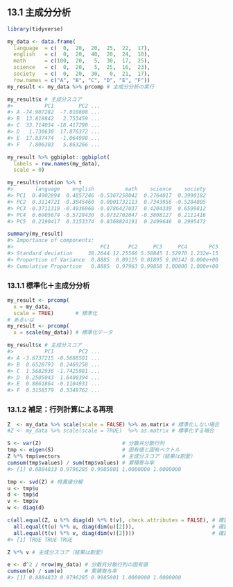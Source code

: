 ## 13.1 主成分分析

```r
library(tidyverse)

my_data <- data.frame(
  language  = c(  0,  20,  20,  25,  22,  17),
  english   = c(  0,  20,  40,  20,  24,  18),
  math      = c(100,  20,   5,  30,  17,  25),
  science   = c(  0,  20,   5,  25,  16,  23),
  society   = c(  0,  20,  30,   0,  21,  17),
  row.names = c("A", "B", "C", "D", "E", "F"))
my_result <- my_data %>% prcomp # 主成分分析の実行
```

```r
my_result$x # 主成分スコア
#>          PC1        PC2 ...
#> A -74.907282  -7.010808 ...
#> B  13.818842   2.753459 ...
#> C  33.714034 -18.417290 ...
#> D   1.730630  17.876372 ...
#> E  17.837474  -1.064998 ...
#> F   7.806303   5.863266 ...
```

```r
my_result %>% ggbiplot::ggbiplot(
  labels = row.names(my_data),
  scale = 0)
```

```r
my_result$rotation %>% t
#>       language    english          math    science    society
#> PC1  0.4902894  0.4857246 -0.5367258042  0.2764017  0.3990182
#> PC2  0.3114721 -0.3045460  0.0001732113  0.7343956 -0.5204805
#> PC3 -0.3711319 -0.4936968 -0.0786427037  0.4204339  0.6599812
#> PC4  0.6905674 -0.5728430  0.0732702047 -0.3808127  0.2111416
#> PC5  0.2190417  0.3153374  0.8368824191  0.2499646  0.2995472
```

```r
summary(my_result)
#> Importance of components:
#>                            PC1      PC2     PC3     PC4       PC5
#> Standard deviation     38.2644 12.25566 5.58845 1.52970 1.232e-15
#> Proportion of Variance  0.8885  0.09115 0.01895 0.00142 0.000e+00
#> Cumulative Proportion   0.8885  0.97963 0.99858 1.00000 1.000e+00
```

### 13.1.1 標準化＋主成分分析

```r
my_result <- prcomp(
  x = my_data,
  scale = TRUE)       # 標準化
# あるいは
my_result <- prcomp(
  x = scale(my_data)) # 標準化データ

my_result$x # 主成分スコア
#>          PC1        PC2 ...
#> A -3.6737215 -0.5688501 ...
#> B  0.6528793  0.2469258 ...
#> C  1.5682936 -1.7425981 ...
#> D  0.2505043  1.6400394 ...
#> E  0.8861864 -0.1104931 ...
#> F  0.3158579  0.5349762 ...
```

### 13.1.2 補足：行列計算による再現

```r
Z  <- my_data %>% scale(scale = FALSE) %>% as.matrix # 標準化しない場合
#Z <- my_data %>% scale(scale = TRUE)  %>% as.matrix # 標準化する場合

S <- var(Z)                          # 分散共分散行列
tmp <- eigen(S)                      # 固有値と固有ベクトル
Z %*% tmp$vectors                    # 主成分スコア（結果は割愛）
cumsum(tmp$values) / sum(tmp$values) # 累積寄与率
#> [1] 0.8884833 0.9796285 0.9985801 1.0000000 1.0000000
```

```r
tmp <- svd(Z) # 特異値分解
u <- tmp$u
d <- tmp$d
v <- tmp$v
w <- diag(d)

c(all.equal(Z, u %*% diag(d) %*% t(v), check.attributes = FALSE), # 確認1
  all.equal(t(u) %*% u, diag(dim(u)[2])),                         # 確認2
  all.equal(t(v) %*% v, diag(dim(v)[2])))                         # 確認3
#> [1] TRUE TRUE TRUE

Z %*% v # 主成分スコア（結果は割愛）

e <- d^2 / nrow(my_data) # 分散共分散行列の固有値
cumsum(e) / sum(e)       # 累積寄与率
#> [1] 0.8884833 0.9796285 0.9985801 1.0000000 1.0000000
```

